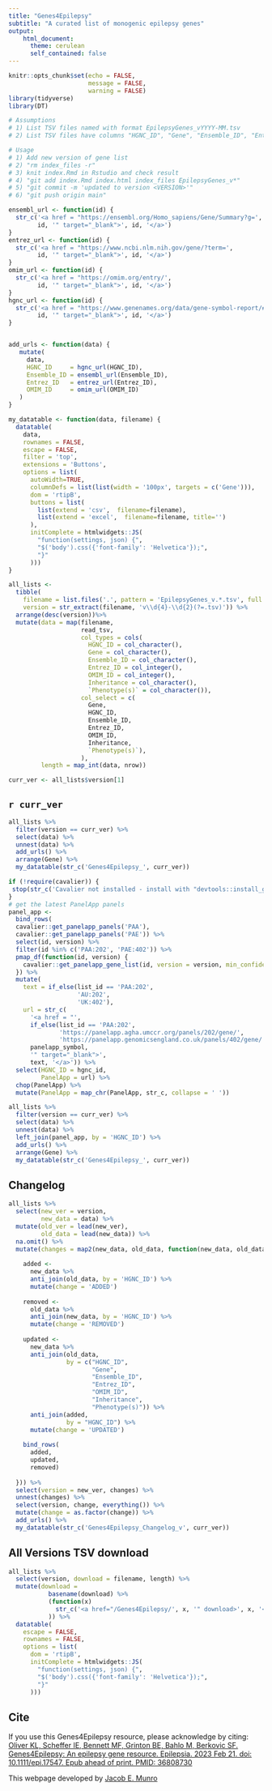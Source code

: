 ```yaml
---
title: "Genes4Epilepsy"
subtitle: "A curated list of monogenic epilepsy genes"
output: 
    html_document:
      theme: cerulean
      self_contained: false
---
```



```r
knitr::opts_chunk$set(echo = FALSE,
                      message = FALSE,
                      warning = FALSE)
library(tidyverse)
library(DT)
```

```r
# Assumptions
# 1) List TSV files named with format EpilepsyGenes_vYYYY-MM.tsv
# 2) List TSV files have columns "HGNC_ID", "Gene", "Ensemble_ID", "Entrez_ID", "OMIM_ID", "Inheritance", "Phenotype(s)"

# Usage
# 1) Add new version of gene list
# 2) "rm index_files -r"
# 3) knit index.Rmd in Rstudio and check result
# 4) "git add index.Rmd index.html index_files EpilepsyGenes_v*"
# 5) "git commit -m 'updated to version <VERSION>'"
# 6) "git push origin main"
```

```r

ensembl_url <- function(id) {
  str_c('<a href = "https://ensembl.org/Homo_sapiens/Gene/Summary?g=',
        id, '" target="_blank">', id, '</a>')
}
entrez_url <- function(id) {
  str_c('<a href = "https://www.ncbi.nlm.nih.gov/gene/?term=',
        id, '" target="_blank">', id, '</a>')
}
omim_url <- function(id) {
  str_c('<a href = "https://omim.org/entry/',
        id, '" target="_blank">', id, '</a>')
}
hgnc_url <- function(id) {
  str_c('<a href = "https://www.genenames.org/data/gene-symbol-report/#!/hgnc_id/',
        id, '" target="_blank">', id, '</a>')
}


add_urls <- function(data) {
   mutate(
     data,
     HGNC_ID     = hgnc_url(HGNC_ID),
     Ensemble_ID = ensembl_url(Ensemble_ID),
     Entrez_ID   = entrez_url(Entrez_ID),
     OMIM_ID     = omim_url(OMIM_ID)
   )
}

my_datatable <- function(data, filename) {
  datatable(
    data,
    rownames = FALSE,
    escape = FALSE,
    filter = 'top',
    extensions = 'Buttons',
    options = list(
      autoWidth=TRUE,
      columnDefs = list(list(width = '100px', targets = c('Gene'))),
      dom = 'rtipB',
      buttons = list(
        list(extend = 'csv',  filename=filename),
        list(extend = 'excel',  filename=filename, title='')
      ),
      initComplete = htmlwidgets::JS(
        "function(settings, json) {",
        "$('body').css({'font-family': 'Helvetica'});",
        "}"
      )))
}
```


```r
all_lists <-
  tibble(
    filename = list.files('.', pattern = 'EpilepsyGenes_v.*.tsv', full.names = T),
    version = str_extract(filename, 'v\\d{4}-\\d{2}(?=.tsv)')) %>% 
  arrange(desc(version))%>% 
  mutate(data = map(filename, 
                    read_tsv,
                    col_types = cols(
                      HGNC_ID = col_character(),
                      Gene = col_character(),
                      Ensemble_ID = col_character(),
                      Entrez_ID = col_integer(),
                      OMIM_ID = col_integer(),
                      Inheritance = col_character(),
                      `Phenotype(s)` = col_character()),
                    col_select = c(
                      Gene,
                      HGNC_ID,
                      Ensemble_ID,
                      Entrez_ID,
                      OMIM_ID,
                      Inheritance,
                      `Phenotype(s)`),
                    ),
         length = map_int(data, nrow))

curr_ver <- all_lists$version[1]
```
## `r curr_ver`

```r

all_lists %>% 
  filter(version == curr_ver) %>% 
  select(data) %>% 
  unnest(data) %>% 
  add_urls() %>% 
  arrange(Gene) %>% 
  my_datatable(str_c('Genes4Epilepsy_', curr_ver))

```


```r
if (!require(cavalier)) {
 stop(str_c('Cavalier not installed - install with "devtools::install_github(\'jemunro/cavalier@dev\')"'))
}
# get the latest PanelApp panels
panel_app <-
  bind_rows(
  cavalier::get_panelapp_panels('PAA'),
  cavalier::get_panelapp_panels('PAE')) %>% 
  select(id, version) %>% 
  filter(id %in% c('PAA:202', 'PAE:402')) %>% 
  pmap_df(function(id, version) {
    cavalier::get_panelapp_gene_list(id, version = version, min_confidence = 0L)
  }) %>% 
  mutate(
    text = if_else(list_id == 'PAA:202',
                   'AU:202',
                   'UK:402'),
    url = str_c(
      '<a href = "',
      if_else(list_id == 'PAA:202', 
              'https://panelapp.agha.umccr.org/panels/202/gene/',
              'https://panelapp.genomicsengland.co.uk/panels/402/gene/'),
      panelapp_symbol,
      '" target="_blank">',
      text, '</a>')) %>% 
  select(HGNC_ID = hgnc_id, 
         PanelApp = url) %>% 
  chop(PanelApp) %>% 
  mutate(PanelApp = map_chr(PanelApp, str_c, collapse = ' '))

all_lists %>% 
  filter(version == curr_ver) %>% 
  select(data) %>% 
  unnest(data) %>% 
  left_join(panel_app, by = 'HGNC_ID') %>% 
  add_urls() %>% 
  arrange(Gene) %>% 
  my_datatable(str_c('Genes4Epilepsy_', curr_ver))
```


## Changelog
```r

all_lists %>% 
  select(new_ver = version,
         new_data = data) %>% 
  mutate(old_ver = lead(new_ver),
         old_data = lead(new_data)) %>% 
  na.omit() %>% 
  mutate(changes = map2(new_data, old_data, function(new_data, old_data) {
    
    added <-
      new_data %>% 
      anti_join(old_data, by = 'HGNC_ID') %>% 
      mutate(change = 'ADDED')
    
    removed <-
      old_data %>% 
      anti_join(new_data, by = 'HGNC_ID') %>% 
      mutate(change = 'REMOVED')
    
    updated <-
      new_data %>% 
      anti_join(old_data,
                by = c("HGNC_ID",
                       "Gene", 
                       "Ensemble_ID",
                       "Entrez_ID",
                       "OMIM_ID",
                       "Inheritance",
                       "Phenotype(s)")) %>% 
      anti_join(added, 
                by = "HGNC_ID") %>% 
      mutate(change = 'UPDATED')
    
    bind_rows(
      added,
      updated,
      removed)
    
  })) %>% 
  select(version = new_ver, changes) %>% 
  unnest(changes) %>% 
  select(version, change, everything()) %>% 
  mutate(change = as.factor(change)) %>% 
  add_urls() %>% 
  my_datatable(str_c('Genes4Epilepsy_Changelog_v', curr_ver))

```

## All Versions TSV download
```r
all_lists %>% 
  select(version, download = filename, length) %>% 
  mutate(download = 
           basename(download) %>% 
           (function(x) 
             str_c('<a href="/Genes4Epilepsy/', x, '" download>', x, '</a>')
           )) %>% 
  datatable(
    escape = FALSE,
    rownames = FALSE,
    options = list(
      dom = 'rtipB',
      initComplete = htmlwidgets::JS(
        "function(settings, json) {",
        "$('body').css({'font-family': 'Helvetica'});",
        "}"
      )))

```

## Cite
If you use this Genes4Epilepsy resource, please acknowledge by citing:  
[Oliver KL, Scheffer IE, Bennett MF, Grinton BE, Bahlo M, Berkovic SF. Genes4Epilepsy: An epilepsy gene resource. Epilepsia. 2023 Feb 21. doi: 10.1111/epi.17547. Epub ahead of print. PMID: 36808730](https://onlinelibrary.wiley.com/doi/10.1111/epi.17547)

This webpage developed by [Jacob E. Munro](https://orcid.org/0000-0002-2751-0989)

  
